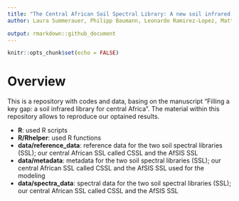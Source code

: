 ```yaml
---
title: "The Central African Soil Spectral Library: A new soil infrared repository and a geographical prediction analysis"
author: Laura Summerauer, Philipp Baumann, Leonardo Ramirez-Lopez, Matti Barthel, Marijn Bauters, Benjamin Bukombe, Mario Reichenbac, Pascal Boeckx, Elizabeth Kearsley, Kristof Van Oost, Bernard Vanlauwe, Dieudonné Chiragaga, Aimé Bisimwa Heri-Kazi, Pieter Moonen, Andrew Sila, Keith Shepherd, Basile Bazirake Mujinya, Eric Van Ranst, Geert Baert, Sebastian Doetterl and Johan Six

output: rmarkdown::github_document
---
```


```r
knitr::opts_chunk$set(echo = FALSE)
```

# Overview 

This is a repository with codes and data, basing on the manuscript "Filling a key gap: a soil infrared library for central Africa". The material within this repository allows to reproduce our optained results. 

- **R**: used R scripts 
- **R/Rhelper**: used R functions
- **data/reference_data**: reference data for the two soil spectral libraries (SSL); our central African SSL called CSSL and the AfSIS SSL
- **data/metadata**: metadata for the two soil spectral libraries (SSL); our central African SSL called CSSL and the AfSIS SSL used for the modeling
- **data/spectra_data**: spectral data for the two soil spectral libraries (SSL); our central African SSL called CSSL and the AfSIS SSL
